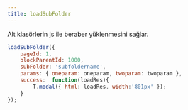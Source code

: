 ```yaml
---
title: loadSubFolder
---
```

Alt klasörlerin js ile beraber yüklenmesini sağlar.


```javascript
loadSubFolder({
    pageId: 1,
    blockParentId: 1000,
    subFolder: 'subfoldername',
    params: { oneparam: oneparam, twoparam: twoparam },
    success:  function(loadRes){
        T.modal({ html: loadRes, width:'801px' });
    }
});
```
